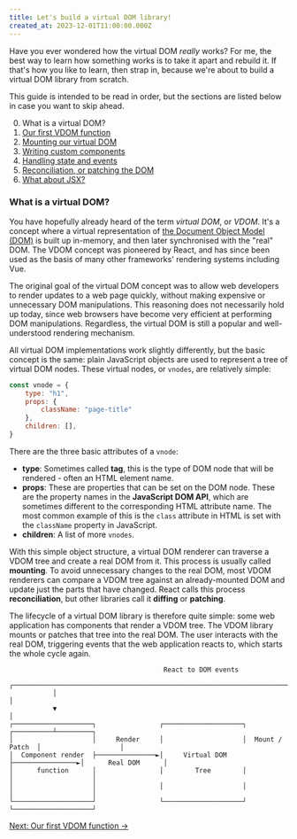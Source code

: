 ```yaml
---
title: Let's build a virtual DOM library!
created_at: 2023-12-01T11:00:00.000Z
---
```


Have you ever wondered how the virtual DOM *really* works? For me, the best way to learn how something works is to take it apart and rebuild it. If that's how you like to learn, then strap in, because we're about to build a virtual DOM library from scratch.

This guide is intended to be read in order, but the sections are listed below in case you want to skip ahead.

0. What is a virtual DOM?
0. [Our first VDOM function](lets-build-a-virtual-dom-library/our-first-vdom-function)
0. [Mounting our virtual DOM](lets-build-a-virtual-dom-library/mounting-our-virtual-dom)
0. [Writing custom components](lets-build-a-virtual-dom-library/writing-custom-components)
0. [Handling state and events](lets-build-a-virtual-dom-library/handling-state-and-events)
0. [Reconciliation, or patching the DOM](lets-build-a-virtual-dom-library/reconciliation-or-patching-the-dom)
0. [What about JSX?](lets-build-a-virtual-dom-library/what-about-jsx)

<CarbonAd />

### What is a virtual DOM?

You have hopefully already heard of the term *virtual DOM*, or *VDOM*. It's a concept where a virtual representation of [the Document Object Model (DOM)](https://developer.mozilla.org/en-US/docs/Web/API/Document_Object_Model) is built up in-memory, and then later synchronised with the "real" DOM. The VDOM concept was pioneered by React, and has since been used as the basis of many other frameworks' rendering systems including Vue.

The original goal of the virtual DOM concept was to allow web developers to render updates to a web page quickly, without making expensive or unnecessary DOM manipulations. This reasoning does not necessarily hold up today, since web browsers have become very efficient at performing DOM manipulations. Regardless, the virtual DOM is still a popular and well-understood rendering mechanism.

All virtual DOM implementations work slightly differently, but the basic concept is the same: plain JavaScript objects are used to represent a tree of virtual DOM nodes. These virtual nodes, or `vnodes`, are relatively simple:

```js
const vnode = {
    type: "h1",
    props: {
        className: "page-title"
    },
    children: [],
}
```

There are the three basic attributes of a `vnode`:

* **type**: Sometimes called **tag**, this is the type of DOM node that will be rendered - often an HTML element name.
* **props**: These are properties that can be set on the DOM node. These are the property names in the **JavaScript DOM API**, which are sometimes different to the corresponding HTML attribute name. The most common example of this is the `class` attribute in HTML is set with the `className` property in JavaScript.
* **children**: A list of more `vnodes`.

With this simple object structure, a virtual DOM renderer can traverse a VDOM tree and create a real DOM from it. This process is usually called **mounting**. To avoid unnecessary changes to the real DOM, most VDOM renderers can compare a VDOM tree against an already-mounted DOM and update just the parts that have changed. React calls this process **reconciliation**, but other libraries call it **diffing** or **patching**.

The lifecycle of a virtual DOM library is therefore quite simple: some web application has components that render a VDOM tree. The VDOM library mounts or patches that tree into the real DOM. The user interacts with the real DOM, triggering events that the web application reacts to, which starts the whole cycle again.

```
                                       React to DOM events
           ┌────────────────────────────────────────────────────────────────────────────┐
           │                                                                            │
           ▼                                                                            │
┌────────────────────┐                ┌────────────────────┐                 ┌──────────┴─────────┐
│                    │     Render     │                    │  Mount / Patch  │                    │
│  Component render  ├───────────────►│     Virtual DOM    ├────────────────►│      Real DOM      │
│      function      │                │        Tree        │                 │                    │
│                    │                │                    │                 │                    │
└────────────────────┘                └────────────────────┘                 └────────────────────┘
```

[Next: Our first VDOM function &rarr;](/lets-build-a-virtual-dom-library/our-first-vdom-function)
